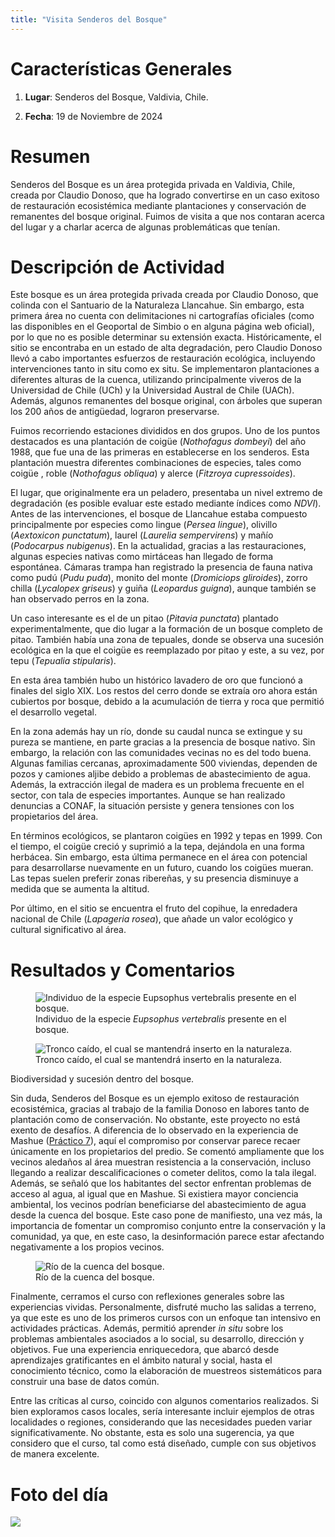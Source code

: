 ```yaml
---
title: "Visita Senderos del Bosque"
---
```


# Características Generales {-}
  
1. **Lugar**: Senderos del Bosque, Valdivia, Chile.

2. **Fecha**: 19 de Noviembre de 2024
    
# Resumen {-}

Senderos del Bosque es un área protegida privada en Valdivia, Chile, creada por Claudio Donoso, que ha logrado convertirse en un caso exitoso de restauración ecosistémica mediante plantaciones y conservación de remanentes del bosque original. Fuimos de visita a que nos contaran acerca del lugar y a charlar acerca de algunas problemáticas que tenían. 

# Descripción de Actividad  {-}

Este bosque es un área protegida privada creada por Claudio Donoso, que colinda con el Santuario de la Naturaleza Llancahue. Sin embargo, esta primera área no cuenta con delimitaciones ni cartografías oficiales (como las disponibles en el Geoportal de Simbio o en alguna página web oficial), por lo que no es posible determinar su extensión exacta. Históricamente, el sitio se encontraba en un estado de alta degradación, pero Claudio Donoso llevó a cabo importantes esfuerzos de restauración ecológica, incluyendo intervenciones tanto in situ como ex situ. Se implementaron plantaciones a diferentes alturas de la cuenca, utilizando principalmente viveros de la Universidad de Chile (UCh) y la Universidad Austral de Chile (UACh). Además, algunos remanentes del bosque original, con árboles que superan los 200 años de antigüedad, lograron preservarse.

Fuimos recorriendo estaciones divididos en dos grupos. Uno de los puntos destacados es una plantación de coigüe (*Nothofagus dombeyi*) del año 1988, que fue una de las primeras en establecerse en los senderos. Esta plantación muestra diferentes combinaciones de especies, tales como coigüe , roble (*Nothofagus obliqua*) y alerce (*Fitzroya cupressoides*).

El lugar, que originalmente era un peladero, presentaba un nivel extremo de degradación (es posible evaluar este estado mediante índices como *NDVI*). Antes de las intervenciones, el bosque de Llancahue estaba compuesto principalmente por especies como lingue (*Persea lingue*), olivillo (*Aextoxicon punctatum*), laurel (*Laurelia sempervirens*) y mañío (*Podocarpus nubigenus*). En la actualidad, gracias a las restauraciones, algunas especies nativas como mirtáceas han llegado de forma espontánea. Cámaras trampa han registrado la presencia de fauna nativa como pudú (*Pudu puda*), monito del monte (*Dromiciops gliroides*), zorro chilla (*Lycalopex griseus*) y guiña (*Leopardus guigna*), aunque también se han observado perros en la zona.

Un caso interesante es el de un pitao (*Pitavia punctata*) plantado experimentalmente, que dio lugar a la formación de un bosque completo de pitao. También había una zona de tepuales, donde se observa una sucesión ecológica en la que el coigüe es reemplazado por pitao y este, a su vez, por tepu (*Tepualia stipularis*).

En esta área también hubo un histórico lavadero de oro que funcionó a finales del siglo XIX. Los restos del cerro donde se extraía oro ahora están cubiertos por bosque, debido a la acumulación de tierra y roca que permitió el desarrollo vegetal.

En la zona además hay un río, donde su caudal nunca se extingue y su pureza se mantiene, en parte gracias a la presencia de bosque nativo. Sin embargo, la relación con las comunidades vecinas no es del todo buena. Algunas familias cercanas, aproximadamente 500 viviendas, dependen de pozos y camiones aljibe debido a problemas de abastecimiento de agua. Además, la extracción ilegal de madera es un problema frecuente en el sector, con tala de especies importantes. Aunque se han realizado denuncias a CONAF, la situación persiste y genera tensiones con los propietarios del área.

En términos ecológicos, se plantaron coigües en 1992 y tepas en 1999. Con el tiempo, el coigüe creció y suprimió a la tepa, dejándola en una forma herbácea. Sin embargo, esta última permanece en el área con potencial para desarrollarse nuevamente en un futuro, cuando los coigües mueran. Las tepas suelen preferir zonas ribereñas, y su presencia disminuye a medida que se aumenta la altitud.

Por último, en el sitio se encuentra el fruto del copihue, la enredadera nacional de Chile (*Lapageria rosea*), que añade un valor ecológico y cultural significativo al área.

# Resultados y Comentarios {-}

::: {#fig-sucesion layout-ncol=2}

![Individuo de la especie *Eupsophus vertebralis* presente en el bosque.](recursos/p9/sapo.jpg){#fig-zapo}

![Tronco caído, el cual se mantendrá inserto en la naturaleza.](recursos/p9/sucesion.jpg){#fig-susecion}

Biodiversidad y sucesión dentro del bosque.
:::

Sin duda, Senderos del Bosque es un ejemplo exitoso de restauración ecosistémica, gracias al trabajo de la familia Donoso en labores tanto de plantación como de conservación. No obstante, este proyecto no está exento de desafíos. A diferencia de lo observado en la experiencia de Mashue ([Práctico 7](prac7_22-10-24.qmd)), aquí el compromiso por conservar parece recaer únicamente en los propietarios del predio. Se comentó ampliamente que los vecinos aledaños al área muestran resistencia a la conservación, incluso llegando a realizar descalificaciones o cometer delitos, como la tala ilegal. Además, se señaló que los habitantes del sector enfrentan problemas de acceso al agua, al igual que en Mashue. Si existiera mayor conciencia ambiental, los vecinos podrían beneficiarse del abastecimiento de agua desde la cuenca del bosque. Este caso pone de manifiesto, una vez más, la importancia de fomentar un compromiso conjunto entre la conservación y la comunidad, ya que, en este caso, la desinformación parece estar afectando negativamente a los propios vecinos.

![Río de la cuenca del bosque.](recursos/p9/awa.jpg){#fig-awa}

Finalmente, cerramos el curso con reflexiones generales sobre las experiencias vividas. Personalmente, disfruté mucho las salidas a terreno, ya que este es uno de los primeros cursos con un enfoque tan intensivo en actividades prácticas. Además, permitió aprender *in situ* sobre los problemas ambientales asociados a lo social, su desarrollo, dirección y objetivos. Fue una experiencia enriquecedora, que abarcó desde aprendizajes gratificantes en el ámbito natural y social, hasta el conocimiento técnico, como la elaboración de muestreos sistemáticos para construir una base de datos común.

Entre las críticas al curso, coincido con algunos comentarios realizados. Si bien exploramos casos locales, sería interesante incluir ejemplos de otras localidades o regiones, considerando que las necesidades pueden variar significativamente. No obstante, esta es solo una sugerencia, ya que considero que el curso, tal como está diseñado, cumple con sus objetivos de manera excelente.

# Foto del día {-}

![](recursos/p9/deldia.jpg)